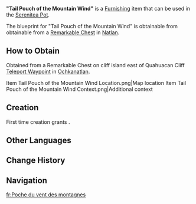 {{Furnishing Infobox
|id             = 373472
|image          = Item Tail Pouch of the Mountain Wind.png
|category       = Landscape
|subcategory    = Ornament
|quality        = 3
|adeptal_energy = 60
|load           = 65
|reduced_load   = 47
|description    = An anemometer made from "[[Ashen Aratiku Wood]]" paired with a conical cloth bag, primarily used to help people monitor wind speed and direction in real time. It is a unique device of the [[Flower-Feather Clan]].<br>It is said that although this cloth-based anemometer is not as precise as propeller-style ones, its low cost and intuitive design make it a favorite. Even a Saurian rider flying high in the sky can judge the approximate wind speed and direction on the ground with a single glance, as if grasping the very tail of the mountain wind.
|mention        = <!--Character 1;Character2 -->
|interaction    = 
|blueprint      = Remarkable Chest
|source1        = 
}}
'''"Tail Pouch of the Mountain Wind"''' is a [[Furnishing]] item that can be used in the [[Serenitea Pot]].

The blueprint for "Tail Pouch of the Mountain Wind" is obtainable from obtainable from a [[Remarkable Chest]] in [[Natlan]].<!-- [[Realm Depot]] for {{Item|Realm Currency|30|x=80}}/ a Remarkable Chest in [[Nation Name]] / other source -->

==How to Obtain==
Obtained from a Remarkable Chest on cliff island east of Quahuacan Cliff [[Teleport Waypoint]] in [[Ochkanatlan]].
<gallery>
Item Tail Pouch of the Mountain Wind Location.png|Map location
Item Tail Pouch of the Mountain Wind Context.png|Additional context
</gallery>

==Creation==
First time creation grants {{Item|Trust|24|x=60}}.
{{Recipe
|type = Creation
|time = 14h
|Ashen Aratiku Wood = 4
|Fabric = 4
|sort = Ashen Aratiku Wood;Fabric
}}
<!--
==Furnishing Sets==
{{Craft Usage}}
-->
==Other Languages==
{{Other Languages
|en       = "Tail Pouch of the Mountain Wind"
|zhs      = 「山风的尾袋」
|zhs_rm   = 
|zht      = 「山風的尾袋」
|zht_rm   = 
|zh_tl    = 
|ja       = 「山風の尾袋」
|ja_rm    = 
|ja_tl    = 
|ko       = 「산바람의 꼬리 자루」
|ko_tl    = 
|es       = Bolsa del viento de las montañas
|es_tl    = Montain Wind Bag
|fr       = Poche du vent des montagnes
|fr_tl    = Pouch of the Mountain Wind
|ru       = «Хвост горного ветра»
|ru_tl    = 
|th       = "ถุงวัดลมภูเขา"
|th_rm    = 
|th_tl    = 
|vi       = Túi Đo Gió Núi
|vi_tl    = 
|de       = „Schweif des Bergwinds“
|de_tl    = 
|id       = "Kantong Ekor Angin Gunung"
|id_tl    = "Tail Pouch of the Mountain Wind"
|pt       = "Sacola do Vento da Montanha"
|pt_tl    = 
|tr       = "Dağ Rüzgarı Tulumu"
|tr_tl    = 
|it       = Bisaccia del vento di montagna
|it_tl    = 
}}

==Change History==
{{Change History|5.2}}

==Navigation==
{{Furnishing Navbox|exterior}}

[[fr:Poche du vent des montagnes]]